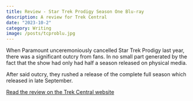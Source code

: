 ```yaml
---
title: Review - Star Trek Prodigy Season One Blu-ray
description: A review for Trek Central
date: "2023-10-2"
category: Writing
image: /posts/tcproblu.jpg
---
```


When Paramount unceremoniously cancelled Star Trek Prodigy last year, there was a significant outcry from fans. In no small part generated by the fact that the show had only had half a season released on physical media. 

After said outcry, they rushed a release of the complete full season which released in late September. 

[Read the review on the Trek Central website](https://trekcentral.net/star-trek-prodigy-season-one-blu-ray-review/)

